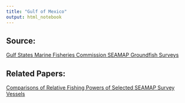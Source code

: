 ```yaml
---
title: "Gulf of Mexico"
output: html_notebook
---
```


## Source:
[Gulf States Marine Fisheries Commission SEAMAP Groundfish Surveys](http://seamap.gsmfc.org)

## Related Papers:  
[Comparisons of Relative Fishing Powers of Selected SEAMAP Survey Vessels](http://sedarweb.org/docs/wpapers/SEDAR7_DW53.pdf)


